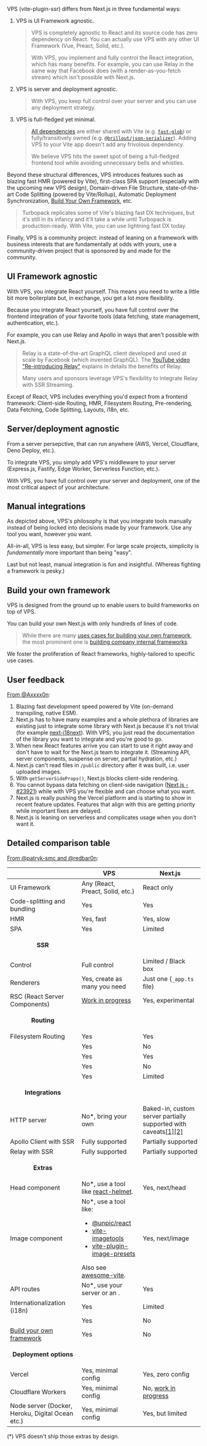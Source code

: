
VPS (vite-plugin-ssr) differs from Next.js in three fundamental ways:
 1. VPS is UI Framework agnostic.
    > VPS is completely agnostic to React and its source code has zero dependency on React. You can actually use VPS with any other UI Framework (Vue, Preact, Solid, etc.).
    >
    > With VPS, you implement and fully control the React integration, which has many benefits. For example, you can use Relay in the same way that Facebook does (with a render-as-you-fetch stream) which isn't possible with Next.js.
 1. VPS is server and deployment agnostic.
    > With VPS, you keep full control over your server and you can use any deployment strategy.
 1. VPS is full-fledged yet minimal.
    > [All dependencies](https://github.com/brillout/vite-plugin-ssr/blob/89073c8375d46af7cc05057a8f2efcd833273be6/vite-plugin-ssr/package.json#L4-L13) are either shared with Vite (e.g. [`fast-glob`](https://github.com/mrmlnc/fast-glob)) or fully/transitively owned (e.g. [`@brillout/json-serializer`](https://github.com/brillout/json-serializer)). Adding VPS to your Vite app doesn't add any frivolous dependency.
    >
    > We believe VPS hits the sweet spot of being a full-fledged frontend tool while avoiding unnecessary bells and whistles.

Beyond these structural differences,
VPS introduces features such as blazing fast HMR (powered by Vite), first-class SPA support (especially with the upcoming new VPS design), Domain-driven File Structure, state-of-the-art Code Splitting (powered by Vite/Rollup), Automatic Deployment Synchronization, [Build Your Own Framework](https://vike.land), etc.

> Turbopack replicates some of Vite's blazing fast DX techniques, but it's still in its infancy and it'll take a while until Turbopack is production-ready. With Vite, you can use lightning fast DX today.

Finally, VPS is a community project: instead of leaning on a framework with business interests that are fundamentally at odds with yours, use a community-driven project that is sponsored by and made for the community.


## UI Framework agnostic

With VPS, you integrate React yourself. This means you need to write a little bit more boilerplate but, in exchange, you get a lot more flexibility.

Because you integrate React yourself, you have full control over the frontend integration of your favorite tools (data fetching, state management, authentication, etc.).

For example, you can use Relay and Apollo in ways that aren't possible with Next.js.

> Relay is a state-of-the-art GraphQL client developed and used at scale by Facebook (which invented GraphQL). The [YouTube video "Re-introducing Relay"](https://www.youtube.com/watch?v=lhVGdErZuN4) explains in details the benefits of Relay.
>
> Many users and sponsors leverage VPS's flexibility to integrate Relay with SSR Streaming.

Except of React, VPS includes everything you'd expect from a frontend framework: Client-side Routing, HMR, Filesystem Routing, Pre-rendering, Data Fetching, Code Splitting, Layouts, i18n, etc.


## Server/deployment agnostic

From a server persepctive, <Link text="VPS is just a middleware" href="/deploy" /> that can run anywhere (AWS, Vercel, Cloudflare, Deno Deploy, etc.).

To integrate VPS, you simply add VPS's middleware to your server (Express.js, Fastify, Edge Worker, Serverless Function,  etc.).

With VPS, you have full control over your server and deployment, one of the most critical aspect of your architecture.


## Manual integrations

As depicted above, VPS's philosophy is that you integrate tools manually instead of being locked into decisions made by your framework. Use any tool you want, however you want.

All-in-all, VPS is less easy, but simpler. For large scale projects, simplicity is *fundamentally* more important than being "easy".

Last but not least, manual integration is fun and insightful. (Whereas fighting a framework is pesky.)


## Build your own framework

VPS is designed from the ground up to enable users to build frameworks on top of VPS.

You can build your own Next.js with only hundreds of lines of code.

> While there are many [uses cases for building your own framework](https://vike.land), the most prominent one is [building company internal frameworks](https://vike.land#scale).

We foster the proliferation of React frameworks, highly-tailored to specific use cases.


## User feedback

[From @Axxxx0n](https://github.com/brillout/vite-plugin-ssr/issues/158#issuecomment-934224512):

1. Blazing fast development speed powered by Vite (on-demand transpiling, native ESM).
1. Next.js has to have many examples and a whole plethora of libraries are existing just to integrate some library with Next.js because it's not trivial (for example [next-i18next](https://github.com/isaachinman/next-i18next)). With VPS, you just read the documentation of the library you want to integrate and you're good to go.
1. When new React features arrive you can start to use it right away and don't have to wait for the Next.js team to integrate it. (Streaming API, server components, suspense on server, partial hydration, etc.)
1. Next.js can't read files in `/public` directory after it was built, i.e. user uploaded images.
1. With `getServerSideProps()`, Next.js blocks client-side rendering.
1. You cannot bypass data fetching on client-side navigation ([Next.js - 	&#35;23921](https://github.com/vercel/next.js/discussions/23921)) while with VPS you're flexible and can choose what you want.
1. Next.js is really pushing the Vercel platform and is starting to show in recent feature updates. Features that align with this are getting priority while important fixes are delayed.
1. Next.js is leaning on serverless and complicates usage when you don't want it.


## Detailed comparison table

[From @patryk-smc and @redbar0n](https://github.com/brillout/vite-plugin-ssr/issues/158#issuecomment-1250068578):

|                                                                 | VPS                                                        | Next.js                       |
| --------------------------------------------------------------- | ---------------------------------------------------------- | ----------------------------- |
| UI Framework                                                    | Any (React, Preact, Solid, etc.)                           | React only                    |
| Code-splitting and bundling                                     | Yes                                                        | Yes                           |
| HMR                                                             | Yes, fast                                                  | Yes, slow                     |
| SPA                                                             | Yes                                                        | Limited                       |
| <p align="center">**SSR**</p>                                   |                                                            |                               |
| Control                                                         | Full control                                               | Limited / Black box                      |
| Renderers                                                       | Yes, create as many you need                               | Just one (`_app.ts` file)      |
| RSC (React Server Components) | [Work in progress](https://github.com/Shopify/hydrogen/discussions/2225#discussioncomment-3854516) | Yes, experimental |
| <p align="center">**Routing**</p>                                                        |                                                            |                               |
| Filesystem Routing                                              | Yes                                                        | Yes                           |
| <Link text="Domain-driven Filesystem Routing" href="/file-structure#domain-driven" />                                        | Yes                                                        | No                            |
| <Link text="Client Routing" href="/client-routing" />           | Yes                                                        | Yes                           |
| <Link text="Server Routing" href="/server-routing" />           | Yes                                                        | No                            |
| <Link text="Base URL" href="/base-url" />                       | Yes                                                        | Limited                       |
| <p align="center">**Integrations**</p>                                                    |                                                            |                               |
HTTP server | No*, bring your own | Baked-in, custom server partially supported with caveats[[1]](https://github.com/brillout/vite-plugin-ssr/issues/158#issuecomment-1355306156)[[2]](https://stackoverflow.com/questions/58742343/do-i-have-to-use-express-in-next-js-project/70945468#70945468) |
| Apollo Client with SSR                                          | Fully supported                                            | Partially supported           |
| Relay with SSR                                                  | Fully supported                                            | Partially supported           |
| <p align="center">**Extras**</p> |                                                            |                               |
| Head component                                                  | No*, use a tool like [react-helmet](https://github.com/nfl/react-helmet). | Yes, next/head                |
| Image component                                                 | No*, use a tool like:<ul><li>[@unpic/react](https://unpic.pics/img/react/)</li><li>[vite-imagetools](https://github.com/JonasKruckenberg/imagetools)</li><li>[vite-plugin-image-presets](https://github.com/ElMassimo/vite-plugin-image-presets)</li></ul>Also see [awesome-vite](https://github.com/vitejs/awesome-vite).                                                         | Yes, next/image               |
| API routes                                                      | No*, use your server or an <Link text="RPC tool" href="/api-routes" />.   | Yes                           |
| Internationalization (i18n)                                     | Yes                                                         | Limited                       |
| <Link href="/deploy-sync" />                                    | Yes                                                         | No                            |
| [Build your own framework](https://vike.land)                   | Yes                                                         | No                            |
| <p align="center">**Deployment options**</p>                                              |                                                            |                               |
| Vercel                                                          | Yes, minimal config                                        | Yes, zero config              |
| Cloudflare Workers                                              | Yes, minimal config                                        | No, [work in progress](https://github.com/vercel/next.js/discussions/34179#discussioncomment-3578259)                            |
| Node server (Docker, Heroku, Digital Ocean etc.)                | Yes, minimal config                                        | Yes, but limited              |

(\*) VPS doesn't ship those extras by design.
